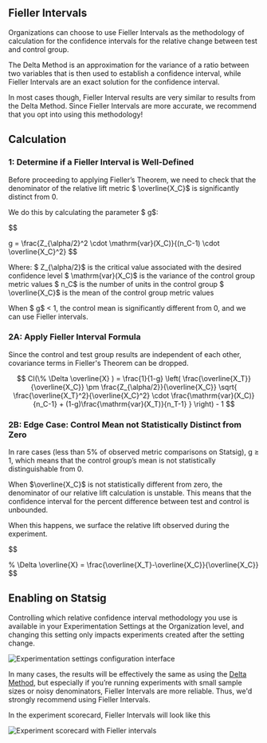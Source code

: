 ## Fieller Intervals

Organizations can choose to use Fieller Intervals as the methodology of calculation for the confidence intervals for the relative change between test and control group.

The Delta Method is an approximation for the variance of a ratio between two variables that is then used to establish a confidence interval, while Fieller Intervals are an exact solution for the confidence interval.

In most cases though, Fieller Interval results are very similar to results from the Delta Method. Since Fieller Intervals are more accurate, we recommend that you opt into using this methodology!

## Calculation

### 1: Determine if a Fieller Interval is Well-Defined

Before proceeding to applying Fieller’s Theorem, we need to check that the denominator of the relative lift metric $ \overline{X_C}$ is significantly distinct from 0.

We do this by calculating the parameter $ g$:

$$

g = \frac{Z_{\alpha/2}^2 \cdot \mathrm{var}(X_C)}{(n_C-1) \cdot \overline{X_C}^2}
$$

Where:
$ Z_{\alpha/2}$ is the critical value associated with the desired confidence level $ \mathrm{var}(X_C)$ is the variance of the control group metric values $ n_C$ is the number of units in the control group $ \overline{X_C}$ is the mean of the control group metric values

When $ g$ < 1, the control mean is significantly different from 0, and we can use Fieller intervals.

### 2A: Apply Fieller Interval Formula

Since the control and test group results are independent of each other, covariance terms in Fieller's Theorem can be dropped.

$$
CI(\% \Delta \overline{X} ) = \frac{1}{1-g} \left( \frac{\overline{X_T}}{\overline{X_C}} \pm \frac{Z_{\alpha/2}}{\overline{X_C}} \sqrt{ \frac{\overline{X_T}^2}{\overline{X_C}^2} \cdot \frac{\mathrm{var}(X_C)}{n_C-1} + (1-g)\frac{\mathrm{var}(X_T)}{n_T-1} } \right) - 1
$$

### 2B: Edge Case: Control Mean not Statistically Distinct from Zero

In rare cases (less than 5\% of observed metric comparisons on Statsig), g $\geq$ 1, which means that the control group’s mean is not statistically distinguishable from 0.

When $\overline{X_C}$ is not statistically different from zero, the denominator of our relative lift calculation is unstable. This means that the confidence interval for the percent difference between test and control is unbounded.

When this happens, we surface the relative lift observed during the experiment.

$$

\% \Delta \overline{X} = \frac{\overline{X_T}-\overline{X_C}}{\overline{X_C}}
$$

## Enabling on Statsig

Controlling which relative confidence interval methodology you use is available in your Experimentation Settings at the Organization level, and changing this setting only impacts experiments created after the setting change.
<Frame>
  <img src="https://graphite-user-uploaded-assets-prod.s3.amazonaws.com/CbjKvuo40oMU45psWLvG/9c8b90f8-1f0b-472f-883d-c3f30bd78696.png" alt="Experimentation settings configuration interface" />
</Frame>

In many cases, the results will be effectively the same as using the [Delta Method](/stats-engine/methodologies/delta-method), but especially if you’re running experiments with small sample sizes or noisy denominators, Fieller Intervals are more reliable. Thus, we'd strongly recommend using Fieller Intervals.

In the experiment scorecard, Fieller Intervals will look like this
<Frame>
  <img src="https://graphite-user-uploaded-assets-prod.s3.amazonaws.com/CbjKvuo40oMU45psWLvG/1cb4ebb6-0425-49bf-a319-48794d25ce96.png" alt="Experiment scorecard with Fieller intervals" />
</Frame>
